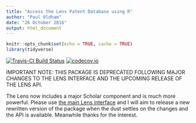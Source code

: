 ```yaml
---
title: "Access the Lens Patent Database using R"
author: "Paul Oldham"
date: "26 October 2016"
output: html_document
---
```


```r
knitr::opts_chunk$set(echo = TRUE, cache = TRUE)
library(tidyverse)
```
[![Travis-CI Build Status](https://travis-ci.org/poldham/lensr.svg?branch=master)](https://travis-ci.org/poldham/lensr)
[![codecov.io](https://codecov.io/github/poldham/lensr/coverage.svg?branch=master)](https://codecov.io/github/poldham/lensr?branch=master)

IMPORTANT NOTE: THIS PACKAGE IS DEPRECATED FOLLOWING MAJOR CHANGES TO THE LENS INTERFACE AND THE UPCOMING RELEASE OF THE LENS API. 

The Lens now includes a major Scholar component and is much more powerful. Please use [the main Lens interface](https://www.lens.org/) and I will aim to release a new rewritten version of the package when the dust settles on the changes and the API is available. Meanwhile thanks for the interest.


<!---## Introduction

This R package provides access to the basic functions of the [Lens Patent Database](https://www.lens.org/lens/). 

The Lens provides open access to millions of patent records from around the world and allows for searches of the full text (title, abstract, description and claims) of patent documents. We can also search using applicants, inventors and author names and combine searches across different fields. 

The Lens allows those who register for a free account to save, share and download Collections of upto 10,000 records. If you are seeking access to large amounts of patent data we suggest that you follow this route by registering for the database and creating Collections online. If you are completely new to the Lens we recommend the walkthrough in the [WIPO Manual on Open Source Patent Analytics](https://wipo-analytics.github.io/the-lens-1.html).

`lensr` is intended for light weight exploratory use of patent data using the Lens. The default number of records that will be returned by a search is 50 and we aim to increase that in future. If you would like more records please use the Lens database and the Collections feature directly. 

If your research involves complex queries you may find it convenient to use the `lens_urls` function in `lensr` to create complex urls that you can paste into the Lens as the basis for creating a collection to download. 

The package was developed as part of a wider initiative to make patent data more accessible for analytics purposes and to support monitoring under the [Nagoya Protocol on Access to Genetic Resources and Benefit-Sharing](https://www.cbd.int/abs/about/) of the [United Nations Convention on Biological Diversity](https://www.cbd.int/). 

For those unfamiliar with patent analytics we suggest reading the [WIPO Manual on Open Source Patent Analytics](https://wipo-analytics.github.io/) and the [repository of related training materials](https://github.com/wipo-analytics). 

## Package Details

Package development follows the [ropensci guide](https://github.com/ropensci/onboarding/blob/master/packaging_guide.md) and may one day make it into the `ropensci` list of packages. At present the package is in early development.

## Getting started

`lensr` is not on CRAN but can be installed using `devtools`. If you need to install `devtools` in RStudio use:

```r
install.packages("devtools")
```

Then use:

```r
devtools::install_github("poldham/lensr")
```

## Using lensr

`lensr` involves two general functions and a set of specific functions.

**General functions**

1. `lens_count()`. 

Use this function to get counts of patent families and publications from different kinds of searches.

2. `lens_search()` allows for complex searching and retrieval of data from the Lens.

**Specific functions**

3. `lens_applicants()`. Search on applicant names.
4. `lens_inventors()`. Search on inventor names.
5. `lens_ipcs()`. Search on International Patent Classification codes.
6. `lens_authors()`. Search patent documents for citations containing an author name. 

**Worker functions**

For those interested in contributing to package development, the main worker functions are:

1. `lens_urls()` Generate urls across the different functions (called by `lens_search`).
2. `lens_iterate()` loops over vectors of urls with `lapply` and times each call to minimise pressure on the server. 
3. `lens_parse()` parses the results to a tibble (data.frame) and can be called with `lens_iterate()`.

## Workflow

A typical workflow will begin with `lens_count()` to work out the total number of results for a query, or combination of queries. This will be followed by either the use of `lens_search()` or one of the specific functions (e.g. applicants, inventors, ipcs).

### lens_count

Use `lens_count()` to get an idea of the results for different queries. `lens_count()` presently concentrates on searches using keywords and phrases as these will typically generate large number of results that need refining. 

Note that you can use `type = ` to control whether to search the full text (default), title, abstract or claims as separate fields or the `title or abstract or claims` (tac) at the same time. 

```r
lensr::lens_count("drones") # searches full text
```

To search titles we would use:

```r
lens_count("drones", type = "title")
```

and the title or abstract or claims ("tac")

```r
lens_count("drones", type = "tac")
```

We can return the results of a query for multiple terms as follows. First we construct a vector of search terms. In this case we will use synthetic biology related terms. 

```r
synbio <- c("synthetic biology", "synthetic genomics", "synthetic genome", "synthetic genomes", "biological parts", "genetic circuit", "genetic circuits")
```

Next we use `lens_count` to fetch the count of results. Note that the timer, in seconds, can be adjusted. In this case we want a count for each individual term to allow us to get a better understanding of the impacts of different search terms. The status of the search will be displayed by dots, with one dot per search term (url).  

```r
synbio_count <- lens_count(synbio, timer = 10)
synbio_count
```

In other cases, when retrieving results we would want to use a boolean operator ("AND" or "OR") to combine the search terms into one dataset. 

```r
synbio_or <- lens_count(synbio, boolean = "OR", timer = 10)
synbio_or
```

When retrieving results using `lens_search()` below be sure to use a boolean operator or the data retrieval will not work.  

By default the Lens returns the number of patent families and the number of publications across the database. For the results above we can see that the number of patent families are almost always lower than the number of publications. The exceptions are cases where the number of publications is equivalent to the number of families (for very low document counts). Note that where the Lens finds very low numbers of documents it will not produce a separate results and families count. To handle this, in relevant cases, `lens_count()` copies the publication count into families and generates a message (see the documentation for `lens_count()`).

If you are new to the concept of patent families, and they are very important, read the brief introduction below. If you are familiar with patent families, note that Lens patent families are of the `simple` (e.g. DOCDB) type.

## A brief introduction to patent families

When a patent application is filed for the first time anywhere in the world it becomes the **"priority"** or **"first" filing**. That application may then be published as an application and as a patent grant or with administrative documents such as search reports. This creates a basic patent family where the original application is the "parent" of any subsequent republications of the application, including administrative documents such as search reports, corrections etc. 

However, the same patent application, and divisions of that application, may also be submitted for potential protection in multiple countries using patent instruments such as the European Patent Convention (EP) and internationally using the Patent Cooperation Treaty (WO). This will result in publications of the application, and any grants, in other countries. These documents are **family members** that link to the original priority application as their parent. 

Counts of patent families have the advantage that they `deduplicate` republications of patent documents to only the original (earliest) filing. In the case of the Lens the patent families are simple families (DOCDB families) rather than INPADOC families. Patent families are generally preferred in innovation studies because the priority (filing date) is closest to the date of investment in research and counts of an invention are made only once. 

In contrast, publications include family members such as publications of applications, grants, search reports, corrections and other administrative documents. `lens_search()` returns the document type and in future an argument will be included to allow the type of document to be controlled during query construction. 

## Count by Year

There are two types of year available in the Lens. `filing_year` and `publication_year`. `lensr` allows you to restrict searches using date ranges. 

### Restricting by year
 
To restrict counts by publication year (publn) we need to specify start date (publn_date_start) and the publication date

```r
library(tidyverse)
lens_count("drones", publn_date_start = 19900101, publn_date_end = 20001231) %>% print()
```

As an alternative we could also use the filing dates. 

```r
lens_count("drones", filing_date_start = 19900101, filing_date_end = 20001231)
```

In considering the use of filing dates or publication dates note that patent documents only become available when they are published. In the example above the number of filings for the period was higher than the number of publications for the same period. Why? This is because of the lag time between the filing of an application and its publication. 

The publication of an application typically takes place 24 months after filing but may take considerably longer. So, in the case above it is likely that some of the documents filed in the period 1990-2000 were not published until after the start of 2001. Filing (priority) dates are important when calculating trends in filings for an area of science and technology. However, if you intend to read the documents in practice you will normally want either the earliest or the latest patent publications and will therefore want to use publication (`publn`) date ranges. 

By default `lensr` will return upto 50 results and a maximum of 500 results. Date ranges are the main tool for dividing the data into chunks to overcome these limitations. 

Because of the limitations on data retrieval from the Lens we recommend that for larger scale data you login to the Lens and create Collections. You can use `lens_urls()` to create urls with complex queries that you can simply paste into your browser. If you have logged into the Lens you can then create a Collection for download. We will add some functions at a later data to process the downloaded .csv file in R. Note that when using Collections you gain access to more data fields (such as inventors) than from `lensr`.

## lens_search()

`lens_search()` is the main package function and allows you to conduct searches using key words or phrases and combinations of inventor and applicant names and key words or phrases. In future the function will be expanded to include International Patent Classification codes (ipcs) and author names (for cited literature).

### Search using key terms

`lens_search` will return a tibble (data frame) with 50 results by default. We will normally want to retrieve data deduplicated to families and will set `families = TRUE`. To limit the data to searches that are directly concerned in some way with the subject matter we will search the title or abstract or claims ("tac""). Note the quotes if you are new to R.  

The timer is set to 20 seconds by default across `lensr` functions. You do not need to include it unless you would like to change it. It is included below for illustration. 

```r
drones <- lens_search("drones", type = "tac", families = TRUE, timer = 20)
drones
```

Note that by default the lens returns patent numbers with an underscore separator between the country code (e.g. US) and then a `_` in addition forward slashes are preserved in the number and an underscore separates the kind code at the end. To assist with the use of the numbers in other databases the publications_numbers field is added that concatenates the country and the kind code and removes the forward slash. While this approach should work in most databases if transferring the numbers as inputs to another database experimentation may be needed to ensure data capture. 

### Search using key terms, applicants and inventors

You can combine searches with key terms and inventors either as individual terms or as multiple sets. 

In this case we will search for synthetic biology related key terms where the inventors are listed as Craig Venter or his long term collaborator Hamilton Smith. 

In constructing these queries note that where using more than one phrase or name we specify the boolean operator as OR or AND. For search terms the boolean is simply `boolean`. For inventor names it is `inventor_boolean` and for applicants `applicant_boolean`. 

To see the difference between setting families = TRUE try setting the value to FALSE and reviewing the titles. 

<!--- review the count of results and develop a test--->

<!---
```r
inventors <- lens_search(query = c("synthetic genomics", "synthetic biology"), boolean = "OR", inventor = c("Venter Craig", "Smith Hamilton"), inventor_boolean = "AND", families = TRUE)
inventors
```

Note that inventor names do not appear in the results retrieved from the Lens.

### Search using applicants and key terms

Key term and inventor searches can be combined with applicant searches. In this case we will use a vector of search terms and a single inventor and applicant name. Note that within `lens_search()` families is set to TRUE to avoid retrieving duplicates of the same document. 

<!--- review the count of results and develop a test, expect 6 results--->

<!---
```r
applicants <- lens_search(query = synbio, boolean = "OR", type = "tac", inventor = "Venter Craig", applicant = "Synthetic Genomics", families = TRUE)
applicants
```

## Limit by jurisdictions

The Lens contains patent documents from 95 [jurisdictions](https://www.lens.org/lens/structured-search). The default is to search all jurisdictions. However, in lens_search, lens_count and the underlying lens_urls you can also restrict the countries or patent offices to an individual offices or (for the moment) to the main offices.

```r
us <- lens_search("drones", jurisdiction = "US")
us
```

We often want to search the main patent jurisdictions consisting of the United States (US), European Patent Office (EP), the World Intellectual Property Organization (WO) for the Patent Cooperation Treaty and Japan. These have been grouped in "main" as follows.

```r
main <- lens_search("drones", jurisdiction = "main")
main
```

In future update the ability to select jurisdictions will be improved. 

### Rank search results by citing or simple family size

For most patent analytics tasks we will want three pieces of information:

1. The most recent publications (see above)
2. The highest cited documents
3. The documents with the largest number of family members

Counts of citing documents refer to the number of times that a patent document (which may be an application or a grant) has been cited by later patent applications. In contrast with citations of academic publications, the citation of a patent documents limits the scope of what may be claimed as new, novel or involving an inventive step by a later application. The more citations a patent application or grant has received, the greater its impact within the wider patent landscape. As such, documents that receive high citations are important for their impact on later applicants. 

Counts of citations in the Lens are `simple` in nature because they do not appear to remove self-citations (citations of the document in other patent documents from the same applicant) and citation counts are by document and not aggregated by family. 

In contrast, family size is an expression of the importance of an application to the applicants, expressed in their willingness to pay fees to secure protection in multiple countries. Family counts in the Lens are of the simple form (e.g. DOCDB) although an extended family setting is available (but not documented and pending further investigation). 

`rank_citing` and `rank_family` are the main ranking arguments and **cannot** (logically) be used together in the same query. 

If we wanted to identify the top cited documents across a range of terms in the title, abstract or claims ("tac") we would use the synthetic biology terms created above and add the argument `rank_citing = TRUE`. Behind the scenes, this function performs the search for the set of documents using the terms, and then ranks the results on the count of citing documents. 

```r
synbio_citing <- lens_search(synbio, boolean = "OR", type = "tac", rank_citing = TRUE)
synbio_citing
```

From this we can see that the top cited document received 109 citations for `Engineered Co2 Fixing Microorganisms Producing Carbon-based Products of Interest` in a patent application published in 2009 from Joule Biotechnologies.

A different picture will normally emerge when we rank the data by family using `rank_family = TRUE`. 

```r
synbio_family <- lens_search(synbio, boolean = "OR", type = "tac", rank_family = TRUE)
synbio_family
```

In choosing the family ranking we observe that the largest family contains 45 members (with zero citations) for an `Endoprosthesis With Long-term Stability`. Pasting the lens_id into a browser reveals that this Australian application claims "The use of an active substance complex for creating biological parts, in particular organs for living organisms...". Those familiar with this field may think there is a possible need to adjust the search terms, in this case for the wider use of the term "biological parts" in biomedical engineering.

The importance of these ranking exercises is that they reveal the most important documents. However, bear in mind that these will typically be older documents (that have had time to accumulate citations or, to a lesser extent, larger family sizes). For that reason, a workflow would commonly include a review of recent publications using a date range delimiter, perhaps focusing on those that are beginning to attract citations or where a family size greater than 5 or 10 documents is observed.  

### Retrieving multiple pages

`lensr` is not intended for large scale data retrieval in the absence of a Lens API. However, it is possible to retrieve more than 50 documents using `lens_search` and the `results` argument. In order to address potential lock out by the server it is recommended to use a slow timer setting (the default is 20 seconds per query). The reason for this is that `lens_search` (through the underlying url constructor `lens_urls()` and url iterator `lens_iterate()`) will retrieve 50 results for a query, then request the next 50 results and so on upto a maximum of 500. 

In the query below we use a single search term for the title, abstract or claims ("tac") and rank the results by citing. We also request 150 results (which will be ranked by citing) and set the timer to 30 seconds between the 3 requests. 

```r
library(dplyr)
onefifty <- lens_search("drones", type = "tac", results = 150, timer = 30)
onefifty
```


```r
library(dplyr)
test <- lens_urls("drones", type = "tac", rank_citing = TRUE, results = 300, timer = 30) %>%
  lens_iterate(lens_parse) %>% 
  bind_rows()
```

## Round Up

`lensr` is an early stage package to provide access to the Lens patent database. It allows for the construction of complex queries and for the most important patent documents to be retrieved. It is not intended for large scale data although we hope that in future it will be possible to login to the service to retrieve data using the Collections function. 

In future releases the idea is to add the following features. 

1. Select the jurisdiction or jurisdictions for search (as in the existing user interface)
2. Add International Patent Classification Search. 
3. Enable login from R and the ability to create and download Collections. --->